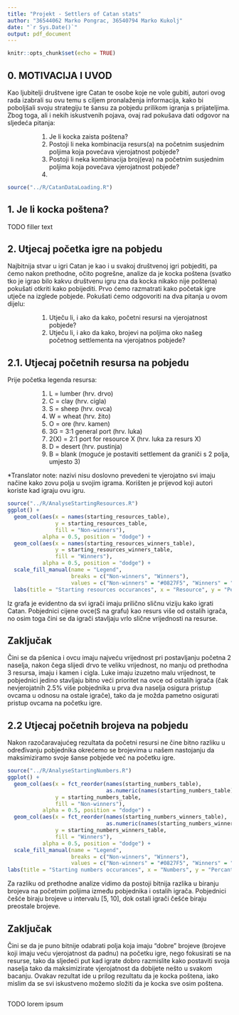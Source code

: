 ```yaml
---
title: "Projekt - Settlers of Catan stats"
author: "36544062 Marko Pongrac, 36540794 Marko Kukolj"
date: "`r Sys.Date()`"
output: pdf_document
---
```


```r
knitr::opts_chunk$set(echo = TRUE)
```

## 0. MOTIVACIJA I UVOD

<p>Kao ljubitelji društvene igre Catan te osobe koje ne vole gubiti, autori ovog rada izabrali su ovu temu s ciljem pronalaženja informacija, kako bi poboljšali svoju strategiju te šansu za pobjedu prilikom igranja s prijateljima. Zbog toga, ali i nekih iskustvenih pojava, ovaj rad pokušava dati odgovor na sljedeća pitanja:</p>
<ol start="1" style="margin-left: 5em;">
  <li>Je li kocka zaista poštena?</li>
  <li>Postoji li neka kombinacija resurs(a) na početnim susjednim poljima koja povećava vjerojatnost pobjede?</li>
  <li>Postoji li neka kombinacija broj(eva) na početnim susjednim poljima koja povećava vjerojatnost pobjede?</li>
  <li></li>
</ol>

```r
source("../R/CatanDataLoading.R")
```


\newpage
## 1. Je li kocka poštena?

TODO filler text

\newpage
## 2. Utjecaj početka igre na pobjedu

<p>
Najbitnija stvar u igri Catan je kao i u svakoj društvenoj igri pobjediti, pa ćemo nakon prethodne, očito pogrešne, analize da je kocka poštena (svatko tko je igrao bilo kakvu društvenu igru zna da kocka nikako nije poštena) pokušati otkriti kako pobijediti. Prvo ćemo razmatrati kako početak igre utječe na izglede pobjede. Pokušati ćemo odgovoriti na dva pitanja u ovom dijelu:
</p>
<ol start="1" style="margin-left: 5em;">
  <li>
  Utječu li, i ako da kako, početni resursi na vjerojatnost pobjede?
  </li>
  <li>
  Utječu li, i ako da kako, brojevi na poljima oko našeg početnog settlementa na vjerojatnos pobjede?
  </li>
</ol>

## 2.1. Utjecaj početnih resursa na pobjedu

<p>
Prije početka legenda resursa:
</p>
<ol start="1" style="margin-left: 5em;">
<li>
L = lumber (hrv. drvo)
</li>
<li>
C = clay (hrv. cigla)
</li>
<li>
S = sheep (hrv. ovca)
</li>
<li>
W = wheat (hrv. žito)
</li>
<li>
O = ore (hrv. kamen)
</li>
<li>
3G = 3:1 general port (hrv. luka)
</li>
<li>
2(X) = 2:1 port for resource X (hrv. luka za resurs X)
</li>
<li>
D = desert (hrv. pustinja)
</li>
<li>
B = blank (moguće je postaviti settlement da graniči s 2 polja, umjesto 3)
</li>
</ol>
<p>
*Translator note: nazivi nisu doslovno prevedeni te vjerojatno svi imaju načine kako zovu polja u svojim igrama. Korišten je prijevod koji autori koriste kad igraju ovu igru.
</p>

```r
source("../R/AnalyseStartingResources.R")
ggplot() +
  geom_col(aes(x = names(starting_resources_table),
               y = starting_resources_table,
               fill = "Non-winners"),
           alpha = 0.5, position = "dodge") +
  geom_col(aes(x = names(starting_resources_winners_table),
               y = starting_resources_winners_table,
               fill = "Winners"),
           alpha = 0.5, position = "dodge") +
  scale_fill_manual(name = "Legend",
                    breaks = c("Non-winners", "Winners"),
                    values = c("Non-winners" = "#0827F5", "Winners" = "#AB2328")) +
  labs(title = "Starting resources occurances", x = "Resource", y = "Percantage")
```

<p>
Iz grafa je evidentno da svi igrači imaju prilično sličnu viziju kako igrati Catan. Pobjednici cijene ovce(S na grafu) kao resurs više od ostalih igrača, no osim toga čini se da igrači stavljaju vrlo slične vrijednosti na resurse.
</p>
<h2>
Zaključak
</h2>
<p>
Čini se da pšenica i ovcu imaju najveću vrijednost pri postavljanju početna 2 naselja, nakon čega slijedi drvo te veliku vrijednost, no manju od prethodna 3 resursa, imaju i kamen i cigla. Luke imaju izuzetno malu vrijednost, te pobjednici jedino stavljaju bitno veći prioritet na ovce od ostalih igrača (čak nevjerojatnih 2.5% više pobjednika u prva dva naselja osigura pristup ovcama u odnosu na ostale igrače), tako da je možda pametno osigurati pristup ovcama na početku igre.
</p>

\newpage
## 2.2 Utjecaj početnih brojeva na pobjedu

<p>
Nakon razočaravajućeg rezultata da početni resursi ne čine bitno razliku u određivanju pobjednika okrećemo se brojevima u našem nastojanju da maksimiziramo svoje šanse pobjede već na početku igre.
</p>

```r
source("../R/AnalyseStartingNumbers.R")
ggplot() +
  geom_col(aes(x = fct_reorder(names(starting_numbers_table),
                               as.numeric(names(starting_numbers_table))),
               y = starting_numbers_table,
               fill = "Non-winners"),
           alpha = 0.5, position = "dodge") +
  geom_col(aes(x = fct_reorder(names(starting_numbers_winners_table),
                               as.numeric(names(starting_numbers_winners_table))),
               y = starting_numbers_winners_table,
               fill = "Winners"),
           alpha = 0.5, position = "dodge") +
  scale_fill_manual(name = "Legend",
                    breaks = c("Non-winners", "Winners"),
                    values = c("Non-winners" = "#0827F5", "Winners" = "#AB2328")) +
labs(title = "Starting numbers occurances", x = "Numbers", y = "Percantage")
```

<p>
Za razliku od prethodne analize vidimo da postoji bitnija razlika u biranju brojeva na početnim poljima između pobjednika i ostalih igrača. Pobjednici češće biraju brojeve u intervalu [5, 10], dok ostali igrači češće biraju preostale brojeve.
</p>

<h2>
Zaključak
</h2>
<p>
Čini se da je puno bitnije odabrati polja koja imaju "dobre" brojeve (brojeve koji imaju veću vjerojatnost da padnu) na početku igre, nego fokusirati se na resurse, tako da sljedeći put kad igrate dobro razmislite kako postaviti svoja naselja tako da maksimizirate vjerojatnost da dobijete nešto u svakom bacanju. Ovakav rezultat ide u prilog rezultatu da je kocka poštena, iako mislim da se svi iskustveno možemo složiti da je kocka sve osim poštena.
</p>

\newpage
----------------------------------------------
TODO lorem ipsum 
